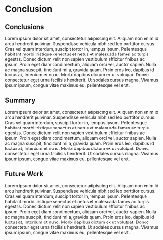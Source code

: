 # Conclusion

## Conclusions

Lorem ipsum dolor sit amet, consectetur adipiscing elit. Aliquam non enim id arcu hendrerit pulvinar. Suspendisse vehicula nibh sed leo porttitor cursus. Cras vel quam interdum, suscipit tortor in, tempus ipsum. Pellentesque habitant morbi tristique senectus et netus et malesuada fames ac turpis egestas. Donec dictum velit non sapien vestibulum efficitur finibus ac ipsum. Proin eget diam condimentum, aliquam orci vel, auctor sapien. Nulla ac magna suscipit, tincidunt mi a, gravida quam. Proin eros leo, dapibus id luctus at, interdum et nunc. Morbi dapibus dictum ex ut volutpat. Donec consectetur eget urna facilisis hendrerit. Ut sodales cursus magna. Vivamus ipsum ipsum, congue vitae maximus eu, pellentesque vel erat.

## Summary

Lorem ipsum dolor sit amet, consectetur adipiscing elit. Aliquam non enim id arcu hendrerit pulvinar. Suspendisse vehicula nibh sed leo porttitor cursus. Cras vel quam interdum, suscipit tortor in, tempus ipsum. Pellentesque habitant morbi tristique senectus et netus et malesuada fames ac turpis egestas. Donec dictum velit non sapien vestibulum efficitur finibus ac ipsum. Proin eget diam condimentum, aliquam orci vel, auctor sapien. Nulla ac magna suscipit, tincidunt mi a, gravida quam. Proin eros leo, dapibus id luctus at, interdum et nunc. Morbi dapibus dictum ex ut volutpat. Donec consectetur eget urna facilisis hendrerit. Ut sodales cursus magna. Vivamus ipsum ipsum, congue vitae maximus eu, pellentesque vel erat.

## Future Work

Lorem ipsum dolor sit amet, consectetur adipiscing elit. Aliquam non enim id arcu hendrerit pulvinar. Suspendisse vehicula nibh sed leo porttitor cursus. Cras vel quam interdum, suscipit tortor in, tempus ipsum. Pellentesque habitant morbi tristique senectus et netus et malesuada fames ac turpis egestas. Donec dictum velit non sapien vestibulum efficitur finibus ac ipsum. Proin eget diam condimentum, aliquam orci vel, auctor sapien. Nulla ac magna suscipit, tincidunt mi a, gravida quam. Proin eros leo, dapibus id luctus at, interdum et nunc. Morbi dapibus dictum ex ut volutpat. Donec consectetur eget urna facilisis hendrerit. Ut sodales cursus magna. Vivamus ipsum ipsum, congue vitae maximus eu, pellentesque vel erat.
